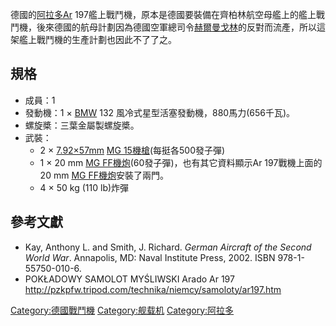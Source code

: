 {{infobox Aircraft
 |name =阿拉多Ar 197艦載戰鬥機
 |image =File:Arado_Ar.197V2_2.png
 |caption =
 |type=艦載戰鬥機
 |designer =
 |manufacturer =[[阿拉多|阿拉多飛機製造廠]]
 |primary user = 
 |first flight =1937年春天
 |number built =3架
 |retired =
 |status=
}}
德國的[[阿拉多|阿拉多]]Ar 197艦上戰鬥機，原本是德國要裝備在齊柏林航空母艦上的艦上戰鬥機，後來德國的航母計劃因為德國空軍總司令[[赫爾曼·戈林|赫爾曼戈林]]的反對而流產，所以這架艦上戰鬥機的生產計劃也因此不了了之。

==規格==
*成員：1
*發動機：1 × [[BMW|BMW]] 132 風冷式星型活塞發動機，880馬力(656千瓦)。
*螺旋槳：三葉金屬製螺旋槳。
* 武裝：
** 2 × [[7.92×57mm毛瑟|7.92×57mm]] [[MG_15機槍|MG 15機槍]](每挺各500發子彈)
** 1 × 20 mm [[MG_FF機炮|MG FF機炮]](60發子彈)，也有其它資料顯示Ar 197戰機上面的20 mm [[MG_FF機炮|MG FF機炮]]安裝了兩門。
** 4 × 50 kg (110 lb)炸彈

==參考文獻==
{{commonscat|Arado Ar 197}}
{{Reflist}}
* Kay, Anthony L. and Smith, J. Richard. ''German Aircraft of the Second World War''. Annapolis, MD: Naval Institute Press, 2002. ISBN 978-1-55750-010-6.
* POKŁADOWY SAMOLOT MYŚLIWSKI Arado Ar 197 http://pzkpfw.tripod.com/technika/niemcy/samoloty/ar197.htm{{Wayback|url=http://pzkpfw.tripod.com/technika/niemcy/samoloty/ar197.htm |date=20140714213015 }}

{{Arado aircraft}}
{{RLM aircraft designations}}
{{aviation lists}}

[[Category:德國戰鬥機|Category:德國戰鬥機]]
[[Category:舰载机|Category:舰载机]]
[[Category:阿拉多|Category:阿拉多]]